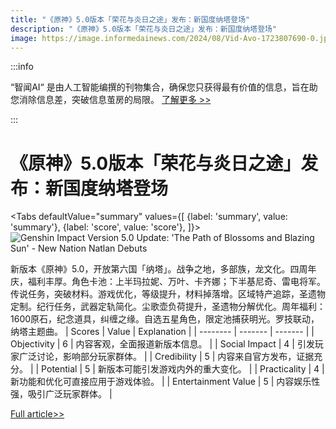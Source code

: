 ```yaml
---
title: "《原神》5.0版本「荣花与炎日之途」发布：新国度纳塔登场"
description: "《原神》5.0版本「荣花与炎日之途」发布：新国度纳塔登场"
image: https://image.informedainews.com/2024/08/Vid-Avo-1723807690-0.jpg
---
```



:::info

“智闻AI“ 是由人工智能编撰的刊物集合，确保您只获得最有价值的信息，旨在助您消除信息差，突破信息茧房的局限。  [了解更多 >>](/)

:::

# 《原神》5.0版本「荣花与炎日之途」发布：新国度纳塔登场


<Tabs
	defaultValue="summary"
	values={[
	{label: 'summary', value: 'summary'},
	{label: 'score', value: 'score'},
]}>
<TabItem value="summary">
<img
  src="https://image.informedainews.com/2024/08/Vid-Avo-1723807690-0.jpg"
  alt="Genshin Impact Version 5.0 Update: 'The Path of Blossoms and Blazing Sun' - New Nation Natlan Debuts"
/>



新版本《原神》5.0，开放第六国「纳塔」。战争之地，多部族，龙文化。四周年庆，福利丰厚。角色卡池：上半玛拉妮、万叶、卡齐娜；下半基尼奇、雷电将军。传说任务，突破材料。游戏优化，等级提升，材料掉落增。区域特产追踪，圣遗物定制。纪行任务，武器定轨简化。尘歌壶负荷提升，圣遗物分解优化。周年福利：1600原石，纪念道具，纠缠之缘。自选五星角色，限定池捕获明光。罗技联动，纳塔主题曲。
</TabItem>
<TabItem value="score">
	| Scores     | Value   | Explanation |
	| -------- | ------- | ------- |
	| Objectivity  | 6    | 内容客观，全面报道新版本信息。    |
	| Social Impact | 4     | 引发玩家广泛讨论，影响部分玩家群体。    |
	| Credibility    | 5    | 内容来自官方发布，证据充分。    |
	| Potential    | 5    | 新版本可能引发游戏内外的重大变化。    |
	| Practicality    | 4    | 新功能和优化可直接应用于游戏体验。    |
	| Entertainment Value    | 5    | 内容娱乐性强，吸引广泛玩家群体。    |
</TabItem>
</Tabs>

[Full article>>](https://www.gcores.com/articles/186772)
